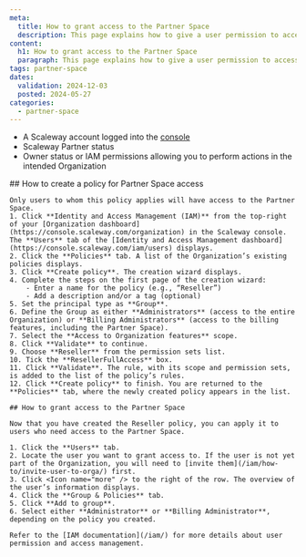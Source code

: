 ```yaml
---
meta:
  title: How to grant access to the Partner Space
  description: This page explains how to give a user permission to access the Partner Space.
content:
  h1: How to grant access to the Partner Space
  paragraph: This page explains how to give a user permission to access the Partner Space.
tags: partner-space 
dates:
  validation: 2024-12-03
  posted: 2024-05-27
categories:
  - partner-space
---
```


<Macro id="requirements" />

- A Scaleway account logged into the [console](https://console.scaleway.com)
- Scaleway Partner status
- Owner status or IAM permissions allowing you to perform actions in the intended Organization

<Tabs id="partner space access">
  <TabsTab label="Read the step-by-step">
    ## How to create a policy for Partner Space access

    Only users to whom this policy applies will have access to the Partner Space. 
    1. Click **Identity and Access Management (IAM)** from the top-right of your [Organization dashboard](https://console.scaleway.com/organization) in the Scaleway console. The **Users** tab of the [Identity and Access Management dashboard](https://console.scaleway.com/iam/users) displays.
    2. Click the **Policies** tab. A list of the Organization’s existing policies displays.
    3. Click **Create policy**. The creation wizard displays.
    4. Complete the steps on the first page of the creation wizard:
        - Enter a name for the policy (e.g., “Reseller”)
        - Add a description and/or a tag (optional)
    5. Set the principal type as **Group**. 
    6. Define the Group as either **Administrators** (access to the entire Organization) or **Billing Administrators** (access to the billing features, including the Partner Space). 
    7. Select the **Access to Organization features** scope.
    8. Click **Validate** to continue. 
    9. Choose **Reseller** from the permission sets list. 
    10. Tick the **ResellerFullAccess** box.
    11. Click **Validate**. The rule, with its scope and permission sets, is added to the list of the policy’s rules.
    12. Click **Create policy** to finish. You are returned to the **Policies** tab, where the newly created policy appears in the list.

    ## How to grant access to the Partner Space

    Now that you have created the Reseller policy, you can apply it to users who need access to the Partner Space. 
    
    1. Click the **Users** tab. 
    2. Locate the user you want to grant access to. If the user is not yet part of the Organization, you will need to [invite them](/iam/how-to/invite-user-to-orga/) first. 
    3. Click <Icon name="more" /> to the right of the row. The overview of the user’s information displays.
    4. Click the **Group & Policies** tab. 
    5. Click **Add to group**. 
    6. Select either **Administrator** or **Billing Administrator**, depending on the policy you created.

    Refer to the [IAM documentation](/iam/) for more details about user permission and access management. 
  </TabsTab>
  <TabsTab label="See guided tour">
    <GuideFlow src="https://app.guideflow.com/embed/mk6novqi6p"/>
  </TabsTab>
</Tabs>